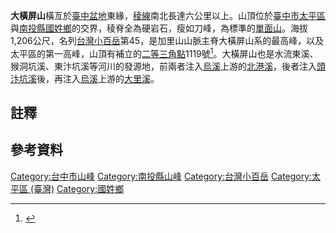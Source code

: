 {{Infobox Mountain
| 名稱 =大橫屏山
| 照片 = [[File:Mount_Dahengping_and_Mount_Erzai.jpg|250px]]
| 照片說明 = 由[[台14線|台14線]]所見的大橫屏山稜線。圖中最高峰為大橫屏山南峰，其前方則為[[二載山|二載山]]。
| elevation_m = 1207
| elevation_ref = <ref name="nlsc">{{cite map|publisher=[[國土測繪中心|國土測繪中心]]|title=大橫屏山|url=https://maps.nlsc.gov.tw/go/120.828920/24.074956|work=國土測繪圖資服務雲|accessdate=2022-05-22}}</ref>
| listing = [[台灣小百岳|台灣小百岳]]
| 位置 = {{TWN}}[[臺中市|臺中市]][[太平區_(臺中市)|太平區]]、[[南投縣|南投縣]][[國姓鄉|國姓鄉]]
| 山脈 =[[雪山山脈|雪山山脈]]或[[加里山山脈|加里山山脈]]
| prominence_m = 396
| prominence_ref = <ref>{{cite map|title=Dahengpingshan|url=https://peakvisor.com/peak/dahengping-shan.html|work=PeakVisor|publisher=Routes Software SRL|accessdate=2022-05-22}}</ref>
| coordinates = {{coord|24|04|30|N|120|49|44|E|type:mountain_region:TW|display=inline=title}}
| coordinates_ref = <ref name="nlsc"/>
| 地形圖 = 
| 類別 =
| 年齡 = [[中新世|中新世]]至[[上新世|上新世]]<ref name="moeacgs">{{cite report|author=中央地質調查所|title=山崩與地滑地質敏感區劃定計畫書 L0003臺中市|publisher=經濟部|date=2014年12月|url=https://www.moeacgs.gov.tw/ReadFile/?p=Article&n=207459fe77cc490dae9843818402e2b3.pdf|access-date=2022-05-31|archive-date=2022-05-23|archive-url=https://web.archive.org/web/20220523165603/https://www.moeacgs.gov.tw/ReadFile/?p=Article&n=207459fe77cc490dae9843818402e2b3.pdf}}</ref>
| 首次登頂 =
| 最容易的攀登路線 =
| pushpin_map = Taiwan
| pushpin_map_caption = 大橫屏山在臺灣的位置
}}

'''大橫屏山'''橫亙於[[臺中盆地|臺中盆地]]東緣，[[山脊|稜線]]南北長達六公里以上。山頂位於[[臺中市|臺中市]][[太平區_(臺中市)|太平區]]與[[南投縣|南投縣]][[國姓鄉|國姓鄉]]的交界，稜脊全為硬岩石，瘦如刀峰，為標準的[[單面山|單面山]]。海拔1,206公尺，名列[[台灣小百岳|台灣小百岳]]第45，是加里山山脈主脊大橫屏山系的最高峰，以及太平區的第一高峰，山頂有補立的[[三角點#台灣的三角點|二等三角點]]1119號<ref>{{OSM|n|5582288284|仿二等三角點 1119}}</ref>{{noteTag|1=[[921地震|921地震]]前可自[[市道136號|市道136號]]（中埔產業道路）縣市界支稜上登，地震後支稜崩塌，北稜亦崩塌無法上登，[[臺灣日治時期|日治時期]]二等三角點原點1119號也崩落西側山谷，今均改自國姓鄉後角寮東支稜上登，千-{岳}-俱樂部於民國95年3月19日補設一顆基點，尺寸、字體仿照原點，露土層截面積15公分，號碼面一樣朝北，等極面朝南，材質為花崗石，重量37公斤。[http://www.taiping.gov.tw/taiping_location.asp 《地理位置》，太平區公所全球資訊網] {{Wayback|url=http://www.taiping.gov.tw/taiping_location.asp |date=20081106102956 }}}}。大橫屏山也是水流東溪、猴洞坑溪、東汴坑溪等河川的發源地，前兩者注入[[烏溪|烏溪]]上游的[[北港溪|北港溪]]，後者注入[[頭汴坑溪|頭汴坑溪]]後，再注入[[烏溪|烏溪]]上游的[[大里溪|大里溪]]。

==註釋==
{{noteFoot}}

==參考資料==
{{reflist}}
{{臺灣小百岳}}
[[Category:台中市山峰|Category:台中市山峰]]
[[Category:南投縣山峰|Category:南投縣山峰]]
[[Category:台灣小百岳|Category:台灣小百岳]]
[[Category:太平區_(臺灣)|Category:太平區 (臺灣)]]
[[Category:國姓鄉|Category:國姓鄉]]